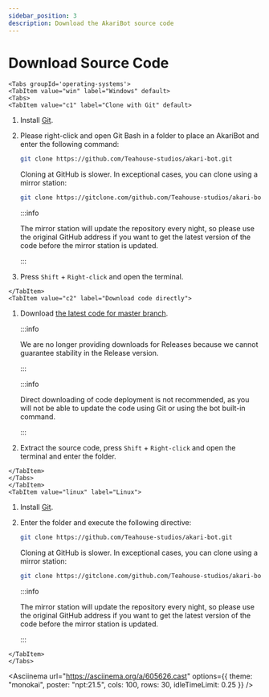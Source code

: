 ```yaml
---
sidebar_position: 3
description: Download the AkariBot source code
---
```



# Download Source Code

```mdx-code-block
<Tabs groupId='operating-systems'>
<TabItem value="win" label="Windows" default>
<Tabs>
<TabItem value="c1" label="Clone with Git" default>
```

1.  Install [Git](https://git-scm.com/).

2.  Please right-click and open Git Bash in a folder to place an AkariBot and enter the following command: 

    ```sh
    git clone https://github.com/Teahouse-studios/akari-bot.git
    ```

    Cloning at GitHub is slower. In exceptional cases, you can clone using a mirror station:

    ```sh
    git clone https://gitclone.com/github.com/Teahouse-studios/akari-bot.git
    ```

    :::info

    The mirror station will update the repository every night, so please use the original GitHub address if you want to get the latest version of the code before the mirror station is updated.

    :::

3.  Press `Shift` + `Right-click` and open the terminal.

```mdx-code-block
</TabItem>
<TabItem value="c2" label="Download code directly">
```

1.  Download [the latest code for master branch](https://github.com/Teahouse-Studios/akari-bot/archive/refs/heads/master.zip).

    :::info

    We are no longer providing downloads for Releases because we cannot guarantee stability in the Release version.

    :::

    :::info

    Direct downloading of code deployment is not recommended, as you will not be able to update the code using Git or using the bot built-in command.

    :::

2.  Extract the source code, press `Shift` + `Right-click` and open the terminal and enter the folder.

```mdx-code-block
</TabItem>
</Tabs>
</TabItem>
<TabItem value="linux" label="Linux">
```

1.  Install [Git](https://git-scm.com/).

2.  Enter the folder and execute the following directive:

    ```sh
    git clone https://github.com/Teahouse-studios/akari-bot.git
    ```

    Cloning at GitHub is slower. In exceptional cases, you can clone using a mirror station:

    ```sh
    git clone https://gitclone.com/github.com/Teahouse-studios/akari-bot.git
    ```

    :::info

    The mirror station will update the repository every night, so please use the original GitHub address if you want to get the latest version of the code before the mirror station is updated.

    :::

```mdx-code-block
</TabItem>
</Tabs>
```

<Asciinema
url="https://asciinema.org/a/605626.cast"
options={{ theme: "monokai", poster: "npt:21.5", cols: 100, rows: 30, idleTimeLimit: 0.25 }}
/>
